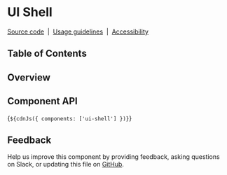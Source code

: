 
<Meta of={UIShellStories} />

# UI Shell

[Source code](https://github.com/carbon-design-system/carbon/tree/main/packages/web-components/src/components/ui-shell)
&nbsp;|&nbsp;
[Usage guidelines](https://www.carbondesignsystem.com/components/UI-shell-header/usage)
&nbsp;|&nbsp;
[Accessibility](https://www.carbondesignsystem.com/components/UI-shell-header/accessibility)


## Table of Contents

## Overview

## Component API

<ArgTypes of="cds-header-name" />

<Markdown>{`${cdnJs({ components: ['ui-shell'] })}`}</Markdown>

## Feedback

Help us improve this component by providing feedback, asking questions on Slack,
or updating this file on
[GitHub](https://github.com/carbon-design-system/carbon/edit/main/packages/web-components/src/components/ui-shell/ui-shell.mdx).

